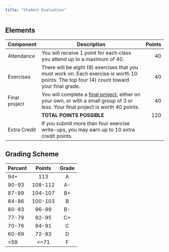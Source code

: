 ```yaml
---
title: "Student Evaluation"
---
```


## Elements {- #eval-components}

| Component | Description                                  | Points |
|-----------|----------------------------------------------|--------:|
| Attendance | You will receive 1 point for each class you attend up to a maximum of 40. | 40 |
| Exercises | There will be eight (8) exercises that you must work on. Each exercise is worth 10 points. The top four (4) count toward your final grade. | 40 |
| Final project | You will complete a [final project](exercises/final-project.qmd), either on your own, or with a small group of 3 or less. Your final project is worth 40 points. | 40 |
| | **TOTAL POINTS POSSIBLE** | 120 |
| Extra Credit | If you submit more than four exercise write-ups, you may earn up to 10 extra credit points. | |

## Grading Scheme {- #grading-scheme}

| Percent | Points | Grade |
|:--------|:------: | :------:|
| 94+     | 113 | A     |
| 90-93   | 108-112 | A-    |
| 87-89   | 104-107 | B+    |
| 84-86   | 100-103 | B     |
| 80-83   | 96-99 | B-    |
| 77-79   | 92-95 | C+    |
| 70-76   | 84-91 | C     |
| 60-69   | 72-93 | D     |
| <59     | <=71 | F     |

